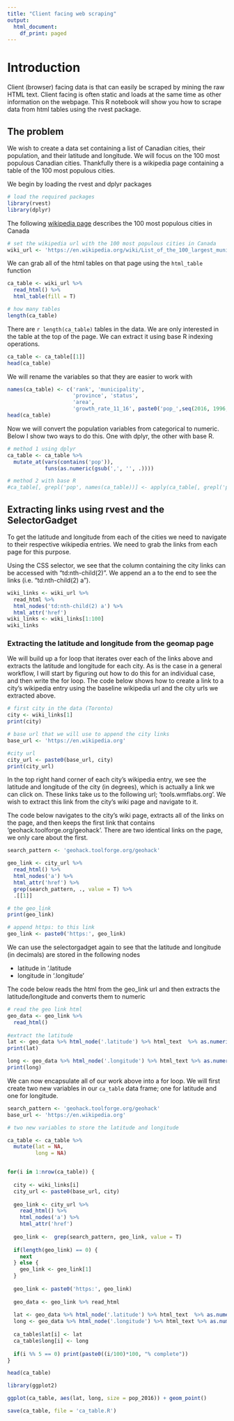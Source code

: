 ```yaml
---
title: "Client facing web scraping"
output:
  html_document:
    df_print: paged
---
```


# Introduction

Client (browser) facing data is that can easily be scraped by mining the raw HTML text. Client facing is often static and loads at the same time as other information on the webpage. This R notebook will show you how to scrape data from html tables using the rvest package. 

## The problem

We wish to create a data set containing a list of Canadian cities, their population, and their latitude and longitude. We will focus on the 100 most populous Canadian cities.  Thankfully there is a wikipedia page containing a table of the 100 most populous cities.

We begin by loading the rvest and dplyr packages

```r
# load the required packages
library(rvest)
library(dplyr)
```


The following [wikipedia page](https://en.wikipedia.org/wiki/List_of_the_100_largest_municipalities_in_Canada_by_population) describes the 100 most populous cities in Canada 

```r
# set the wikipedia url with the 100 most populous cities in Canada
wiki_url <- 'https://en.wikipedia.org/wiki/List_of_the_100_largest_municipalities_in_Canada_by_population'
```


We can grab all of the html tables on that page using the `html_table` function

```r
ca_table <- wiki_url %>% 
  read_html() %>% 
  html_table(fill = T) 

# how many tables
length(ca_table)
```

There are `r length(ca_table)` tables in the data. We are only interested in the table at the top of the page. We can extract it using base R indexing operations. 

```r
ca_table <- ca_table[[1]]
head(ca_table)
```

We will rename the variables so that they are easier to work with

```r
names(ca_table) <- c('rank', 'municipality', 
                     'province', 'status',
                     'area',
                     'growth_rate_11_16', paste0('pop_',seq(2016, 1996, by = -5)))
head(ca_table)
```

Now we will convert the population variables from categorical to numeric. Below I show two ways to do this. One with dplyr, the other with base R.

```r
# method 1 using dplyr
ca_table <- ca_table %>%
  mutate_at(vars(contains('pop')), 
            funs(as.numeric(gsub(',', '', .))))

# method 2 with base R
#ca_table[, grepl('pop', names(ca_table))] <- apply(ca_table[, grepl('pop', names(ca_table))], 2, function(x) as.numeric(gsub(',', '', x)) )
```

## Extracting links using rvest and the SelectorGadget

To get the latitude and longitude from each of the cities we need to navigate to their respective wikipedia entries. We need to grab the links from each page for this purpose.

Using the CSS selector, we see that the column containing the city links can be accessed with "td:nth-child(2)". We append an a to the end to see the links (i.e. "td:nth-child(2) a").

```r
wiki_links <- wiki_url %>% 
  read_html %>% 
  html_nodes('td:nth-child(2) a') %>% 
  html_attr('href')
wiki_links <- wiki_links[1:100]
wiki_links
```

### Extracting the latitude and longitude from the geomap page

We will build up a for loop that iterates over each of the links above and extracts the latitude and longitude for each city. As is the case in a general workflow, I will start by figuring out how to do this for an individual case, and then write the for loop. The code below shows how to create a link to a city's wikipedia entry using the baseline wikipedia url and the city urls we extracted above.

```r
# first city in the data (Toronto)
city <- wiki_links[1]
print(city)

# base url that we will use to append the city links
base_url <- 'https://en.wikipedia.org'

#city url
city_url <- paste0(base_url, city)
print(city_url)
```

In the top right hand corner of each city's wikipedia entry, we see the latitude and longitude of the city (in degrees), which is actually a link we can click on. These links take us to the following url; 'tools.wmflabs.org'. We wish to extract this link from the city's wiki page and navigate to it. 

The code below navigates to the city's wiki page, extracts all of the links on the page, and then keeps the first link that contains 'geohack.toolforge.org/geohack'. There are two identical links on the page, we only care about the first.

```r
search_pattern <- 'geohack.toolforge.org/geohack'

geo_link <- city_url %>% 
  read_html() %>% 
  html_nodes('a') %>% 
  html_attr('href') %>% 
  grep(search_pattern, ., value = T) %>% 
  .[[1]]

# the geo_link
print(geo_link)

# append https: to this link
geo_link <- paste0('https:', geo_link)

```


We can use the selectorgadget again to see that the latitude and longitude (in decimals) are stored in the following nodes

* latitude in '.latitude
* longitude in '.longitude'

The code below reads the html from the geo_link url and then extracts the latitude/longitude and converts them to numeric

```r
# read the geo link html
geo_data <- geo_link %>% 
  read_html()
  
#extract the latitude
lat <- geo_data %>% html_node('.latitude') %>% html_text  %>% as.numeric()
print(lat)

long <- geo_data %>% html_node('.longitude') %>% html_text %>% as.numeric()
print(long)
```

We can now encapsulate all of our work above into a for loop. We will first create two new variables in our `ca_table` data frame; one for latitude and one for longitude. 

```r

search_pattern <- 'geohack.toolforge.org/geohack'
base_url <- 'https://en.wikipedia.org'

# two new variables to store the latitude and longitude

ca_table <- ca_table %>% 
  mutate(lat = NA,
         long = NA)


for(i in 1:nrow(ca_table)) {
  
  city <- wiki_links[i]
  city_url <- paste0(base_url, city)
  
  geo_link <- city_url %>% 
    read_html() %>% 
    html_nodes('a') %>% 
    html_attr('href') 
    
  geo_link <-  grep(search_pattern, geo_link, value = T)
  
  if(length(geo_link) == 0) {
    next
  } else {
    geo_link <- geo_link[1]
  }
    
  geo_link <- paste0('https:', geo_link)
  
  geo_data <- geo_link %>% read_html
  
  lat <- geo_data %>% html_node('.latitude') %>% html_text  %>% as.numeric()
  long <- geo_data %>% html_node('.longitude') %>% html_text %>% as.numeric()
  
  ca_table$lat[i] <- lat
  ca_table$long[i] <- long
  
  if(i %% 5 == 0) print(paste0((i/100)*100, "% complete"))
}
```


```r
head(ca_table)
```


```r
library(ggplot2)

ggplot(ca_table, aes(lat, long, size = pop_2016)) + geom_point()
```


```r
save(ca_table, file = 'ca_table.R')
```




